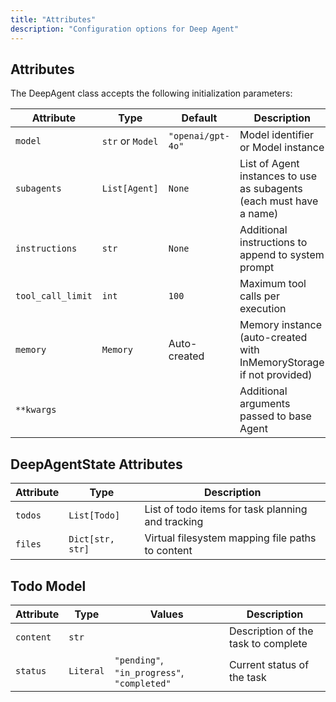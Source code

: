 ```yaml
---
title: "Attributes"
description: "Configuration options for Deep Agent"
---
```


## Attributes

The DeepAgent class accepts the following initialization parameters:

| Attribute | Type | Default | Description |
|-----------|------|---------|-------------|
| `model` | `str` or `Model` | `"openai/gpt-4o"` | Model identifier or Model instance |
| `subagents` | `List[Agent]` | `None` | List of Agent instances to use as subagents (each must have a name) |
| `instructions` | `str` | `None` | Additional instructions to append to system prompt |
| `tool_call_limit` | `int` | `100` | Maximum tool calls per execution |
| `memory` | `Memory` | Auto-created | Memory instance (auto-created with InMemoryStorage if not provided) |
| `**kwargs` | | | Additional arguments passed to base Agent |

## DeepAgentState Attributes

| Attribute | Type | Description |
|-----------|------|-------------|
| `todos` | `List[Todo]` | List of todo items for task planning and tracking |
| `files` | `Dict[str, str]` | Virtual filesystem mapping file paths to content |

## Todo Model

| Attribute | Type | Values | Description |
|-----------|------|--------|-------------|
| `content` | `str` | | Description of the task to complete |
| `status` | `Literal` | `"pending"`, `"in_progress"`, `"completed"` | Current status of the task |
